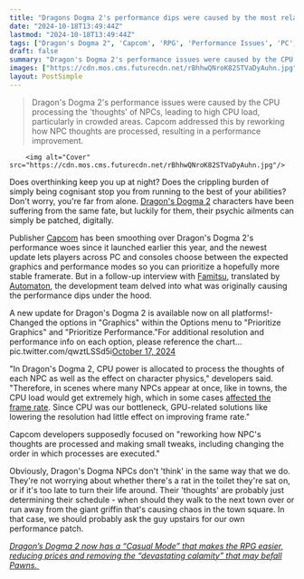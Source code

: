 ```yaml
---
title: "Dragons Dogma 2's performance dips were caused by the most relatable problem yet: NPCs who think too hard"
date: "2024-10-18T13:49:44Z"
lastmod: "2024-10-18T13:49:44Z"
tags: ["Dragon's Dogma 2", 'Capcom', 'RPG', 'Performance Issues', 'PC', 'Consoles']
draft: false
summary: "Dragon's Dogma 2's performance issues were caused by the CPU processing the 'thoughts' of NPCs, leading to high CPU load, particularly in crowded areas. Capcom addressed this by reworking how NPC thoughts are processed, resulting in a performance improvement. "
images: ["https://cdn.mos.cms.futurecdn.net/rBhhwQNroK82STVaDyAuhn.jpg"]
layout: PostSimple
---
```

> Dragon's Dogma 2's performance issues were caused by the CPU processing the 'thoughts' of NPCs, leading to high CPU load, particularly in crowded areas. Capcom addressed this by reworking how NPC thoughts are processed, resulting in a performance improvement. 


        <img alt="Cover" src="https://cdn.mos.cms.futurecdn.net/rBhhwQNroK82STVaDyAuhn.jpg"/>
        
Does overthinking keep you up at night? Does the crippling burden of simply being cognisant stop you from running to the best of your abilities? Don't worry, you're far from alone. [Dragon's Dogma 2](https://www.gamesradar.com/dragons-dogma-2-guide/) characters have been suffering from the same fate, but luckily for them, their psychic ailments can simply be patched, digitally.

Publisher [Capcom](https://www.gamesradar.com/tag/capcom/) has been smoothing over Dragon's Dogma 2's performance woes since it launched earlier this year, and the newest update lets players across PC and consoles choose between the expected graphics and performance modes so you can prioritize a hopefully more stable framerate. But in a follow-up interview with [Famitsu](https://www.famitsu.com/article/202410/20868), translated by [Automaton](https://automaton-media.com/en/news/dragons-dogma-2-frame-rate-issues-were-largely-caused-by-the-npcs-thinking-developers-say/), the development team delved into what was originally causing the performance dips under the hood.  

A new update for Dragon's Dogma 2 is available now on all platforms!- Changed the options in "Graphics" within the Options menu to "Prioritize Graphics" and "Prioritize Performance."For additional resolution and performance info on each option, please reference the chart… pic.twitter.com/qwztLSSd5i[October 17, 2024](https://twitter.com/DragonsDogma/status/1846729433958568380)

"In Dragon's Dogma 2, CPU power is allocated to process the thoughts of each NPC as well as the effect on character physics," developers said. "Therefore, in scenes where many NPCs appear at once, like in towns, the CPU load would get extremely high, which in some cases [affected the frame rate](https://www.gamesradar.com/determined-to-improve-dragons-dogma-2-performance-by-any-means-necessary-framerate-fiends-plot-murder-spree-of-rpgs-inconsequential-and-cpu-hungry-npcs/). Since CPU was our bottleneck, GPU-related solutions like lowering the resolution had little effect on improving frame rate."

Capcom developers supposedly focused on "reworking how NPC's thoughts are processed and making small tweaks, including changing the order in which processes are executed."

Obviously, Dragon's Dogma NPCs don't 'think' in the same way that we do. They're not worrying about whether there's a rat in the toilet they're sat on, or if it's too late to turn their life around. Their 'thoughts' are probably just determining their schedule - when should they walk to the next town over or run away from the giant griffin that's causing chaos in the town square. In that case, we should probably ask the guy upstairs for our own performance patch.

[<em>Dragon’s Dogma 2 now has a “Casual Mode” that makes the RPG easier, reducing prices and removing the “devastating calamity” that may befall Pawns.</em> ](https://www.gamesradar.com/games/rpg/dragons-dogma-2-now-has-a-casual-mode-that-makes-the-rpg-easier-reducing-prices-and-removing-the-devastating-calamity-that-may-befall-pawns/)
        